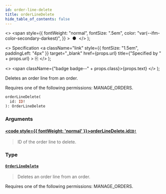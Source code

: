 ```yaml
---
id: order-line-delete
title: orderLineDelete
hide_table_of_contents: false
---
```


  <>
    <span
      style={{
        fontWeight: "normal",
        fontSize: ".5em",
        color: "var(--ifm-color-secondary-darkest)",
      }}
    >
      &nbsp;●&nbsp;
    </span>
  </>
);

  <>
    Specification
    <a
      className="link"
      style={{ fontSize: "1.5em", paddingLeft: "4px" }}
      target="\_blank"
      href={props.url}
      title={"Specified by " + props.url}
    >
      ⎘
    </a>
  </>
);

  <>
    <span className={"badge badge--" + props.class}>{props.text}</span>
  </>
);

Deletes an order line from an order.

Requires one of the following permissions: MANAGE_ORDERS.

```graphql
orderLineDelete(
  id: ID!
): OrderLineDelete
```

### Arguments

#### [<code style={{ fontWeight: 'normal' }}>orderLineDelete.<b>id</b></code>](#)<Bullet />[`ID!`](../../api-reference/scalars/id) <Badge class="secondary" text="non-null"/> <Badge class="secondary" text="scalar"/>

> ID of the order line to delete.

### Type

#### [`OrderLineDelete`](../../api-reference/objects/order-line-delete) <Badge class="secondary" text="object"/>

> Deletes an order line from an order.

Requires one of the following permissions: MANAGE_ORDERS.

>
